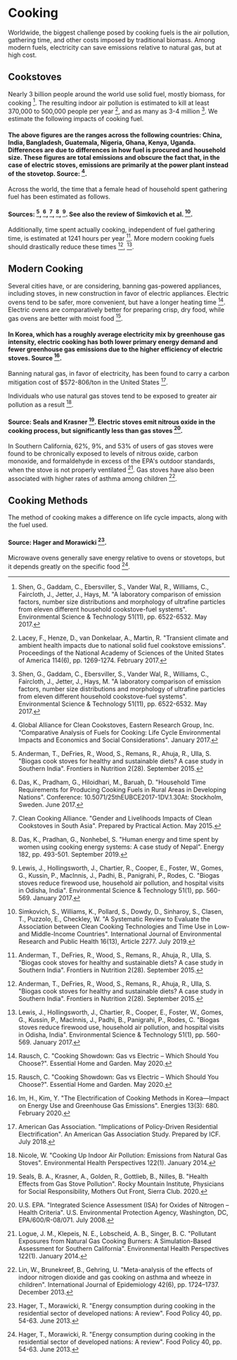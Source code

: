 # Cooking

Worldwide, the biggest challenge posed by cooking fuels is the air pollution, gathering time, and other costs imposed by traditional biomass. Among modern fuels, electricity can save emissions relative to natural gas, but at high cost.

## Cookstoves
Nearly 3 billion people around the world use solid fuel, mostly biomass, for cooking [^16]. The resulting indoor air pollution is estimated to kill at least 370,000 to 500,000 people per year [^9], and as many as 3-4 million [^16]. We estimate the following impacts of cooking fuel.

#### The above figures are the ranges across the following countries: China, India, Bangladesh, Guatemala, Nigeria, Ghana, Kenya, Uganda. Differences are due to differences in how fuel is procured and household size. These figures are total emissions and obscure the fact that, in the case of electric stoves, emissions are primarily at the power plant instead of the stovetop. Source: [^6].

Across the world, the time that a female head of household spent gathering fuel has been estimated as follows.

#### Sources: [^2], [^4], [^3], [^5], [^10]. See also the review of Simkovich et al. [^17].

Additionally, time spent actually cooking, independent of fuel gathering time, is estimated at 1241 hours per year [^2]. More modern cooking fuels should drastically reduce these times [^2], [^10].

## Modern Cooking
Several cities have, or are considering, banning gas-powered appliances, including stoves, in new construction in favor of electric appliances. Electric ovens tend to be safer, more convenient, but have a longer heating time [^14]. Electric ovens are comparatively better for preparing crisp, dry food, while gas ovens are better with moist food [^14].

#### In Korea, which has a roughly average electricity mix by greenhouse gas intensity, electric cooking has both lower primary energy demand and fewer greenhouse gas emissions due to the higher efficiency of electric stoves. Source [^8].

Banning natural gas, in favor of electricity, has been found to carry a carbon mitigation cost of $572-806/ton in the United States [^1].

Individuals who use natural gas stoves tend to be exposed to greater air pollution as a result [^13].

#### Source: Seals and Krasner [^15]. Electric stoves emit nitrous oxide in the cooking process, but significantly less than gas stoves [^18].

In Southern California, 62%, 9%, and 53% of users of gas stoves were found to be chronically exposed to levels of nitrous oxide, carbon monoxide, and formaldehyde in excess of the EPA's outdoor standards, when the stove is not properly ventilated [^12]. Gas stoves have also been associated with higher rates of asthma among children [^11].

## Cooking Methods
The method of cooking makes a difference on life cycle impacts, along with the fuel used.

#### Source: Hager and Morawicki [^7].

Microwave ovens generally save energy relative to ovens or stovetops, but it depends greatly on the specific food [^7].

[^1]: American Gas Association. "Implications of Policy-Driven Residential Electrification". An American Gas Association Study. Prepared by ICF. July 2018.

[^2]: Anderman, T., DeFries, R., Wood, S., Remans, R., Ahuja, R., Ulla, S. "Biogas cook stoves for healthy and sustainable diets? A case study in Southern India". Frontiers in Nutrition 2(28). September 2015.

[^3]: Clean Cooking Alliance. "Gender and Livelihoods Impacts of Clean Cookstoves in South Asia". Prepared by Practical Action. May 2015.

[^4]: Das, K., Pradham, G., Hiloidhari, M., Baruah, D. "Household Time Requirements for Producing Cooking Fuels in Rural Areas in Developing Nations". Conference: 10.5071/25thEUBCE2017-1DV.1.30At: Stockholm, Sweden. June 2017.

[^5]: Das, K., Pradhan, G., Nonhebel, S. "Human energy and time spent by women using cooking energy systems: A case study of Nepal". Energy 182, pp. 493-501. September 2019.

[^6]: Global Alliance for Clean Cookstoves, Eastern Research Group, Inc. "Comparative Analysis of Fuels for Cooking: Life Cycle Environmental Impacts and Economics and Social Considerations". January 2017.

[^7]: Hager, T., Morawicki, R. "Energy consumption during cooking in the residential sector of developed nations: A review". Food Policy 40, pp. 54-63. June 2013.

[^8]: Im, H., Kim, Y. "The Electrification of Cooking Methods in Korea—Impact on Energy Use and Greenhouse Gas Emissions". Energies 13(3): 680. February 2020.

[^9]: Lacey, F., Henze, D., van Donkelaar, A., Martin, R. "Transient climate and ambient health impacts due to national solid fuel cookstove emissions". Proceedings of the National Academy of Sciences of the United States of America 114(6), pp. 1269-1274. February 2017.

[^10]: Lewis, J., Hollingsworth, J., Chartier, R., Cooper, E., Foster, W., Gomes, G., Kussin, P., MacInnis, J., Padhi, B., Panigrahi, P., Rodes, C. "Biogas stoves reduce firewood use, household air pollution, and hospital visits in Odisha, India". Environmental Science & Technology 51(1), pp. 560-569. January 2017.

[^11]: Lin, W., Brunekreef, B., Gehring, U. "Meta-analysis of the effects of indoor nitrogen dioxide and gas cooking on asthma and wheeze in children". International Journal of Epidemiology 42(6), pp. 1724–1737. December 2013.

[^12]: Logue, J. M., Klepeis, N. E., Lobscheid, A. B., Singer, B. C. "Pollutant Exposures from Natural Gas Cooking Burners: A Simulation-Based Assessment for Southern California". Environmental Health Perspectives 122(1). January 2014.

[^13]: Nicole, W. "Cooking Up Indoor Air Pollution: Emissions from Natural Gas Stoves". Environmental Health Perspectives 122(1). January 2014.

[^14]: Rausch, C. "Cooking Showdown: Gas vs Electric – Which Should You Choose?". Essential Home and Garden. May 2020.

[^15]: Seals, B. A., Krasner, A., Golden, R., Gottlieb, B., Nilles, B. "Health Effects from Gas Stove Pollution". Rocky Mountain Institute, Physicians for Social Responsibility, Mothers Out Front, Sierra Club. 2020.

[^16]: Shen, G., Gaddam, C., Ebersviller, S., Vander Wal, R., Williams, C., Faircloth, J., Jetter, J., Hays, M. "A laboratory comparison of emission factors, number size distributions and morphology of ultrafine particles from eleven different household cookstove-fuel systems". Environmental Science & Technology 51(11), pp. 6522-6532. May 2017.

[^17]: Simkovich, S., Williams, K., Pollard, S., Dowdy, D., Sinharoy, S., Clasen, T., Puzzolo, E., Checkley, W. "A Systematic Review to Evaluate the Association between Clean Cooking Technologies and Time Use in Low- and Middle-Income Countries". International Journal of Environmental Research and Public Health 16(13), Article 2277. July 2019.

[^18]: U.S. EPA. "Integrated Science Assessment (ISA) for Oxides of Nitrogen – Health Criteria". U.S. Environmental Protection Agency, Washington, DC, EPA/600/R-08/071. July 2008.